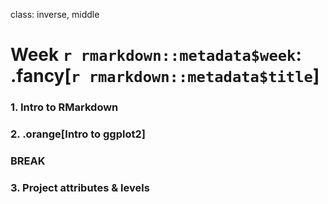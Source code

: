 
class: inverse, middle

# Week `r rmarkdown::metadata$week`: .fancy[`r rmarkdown::metadata$title`]

### 1. Intro to RMarkdown
### 2. .orange[Intro to ggplot2]

### BREAK

### 3. Project attributes & levels
